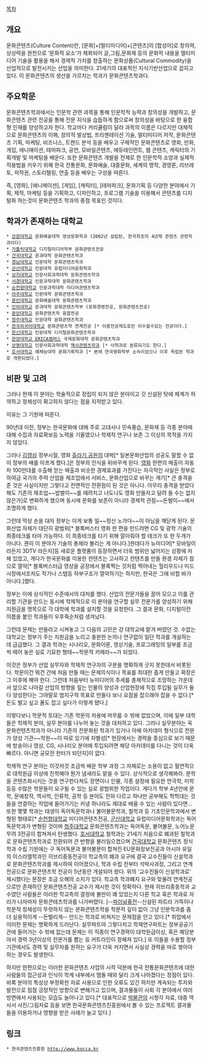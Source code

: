 [[목차]]

== 개요 ==
문화콘텐츠(Culture Content)란, [문화]+[멀티미디어]+[콘텐츠]의 [합성어]로 창의력, 상상력을 원천으로 ‘문화적 요소’가 체화되어 글,그림,문화재 등의 문화적 내용을 멀티미디어 기술을 활용을 해서 경제적 가치를 창출하는 문화상품(Cultural Commodity)을 산업적으로 발전시키는 산업을 의미한다. 21세기의 대표적인 지식기반산업으로 꼽히고 있다. 이 문화콘텐츠의 생산을 가르치는 학과가 문화콘텐츠학과다.

== 주요학문 ==
문화콘텐츠학과에서는 인문학 관련 과목을 통해 인문학적 능력과 창의성을 개발하고, 문화콘텐츠 관련 전공을 통해 전문 지식을 습듭하게 함으로써 창의성을 바탕으로 한 융합형 인재를 양성하고자 한다. 학교마다 커리큘럼이 달라 과목의 이름은 다르지만 대체적으로 문화콘텐츠의 이해, 창의적 발상법, 프리젠테이션 기술, 멀티미디어 저작, 문화콘텐츠 기획, 마케팅, 비즈니스, 트렌드 분석 등을 배우고 구체적인 문화콘텐츠로 영화, 만화, 게임, 애니매이션, 테마파크, 공연, 모바일콘텐츠, 에듀테인먼트, 웹 콘텐츠, 캐릭터의 기획개발 및 마케팅을 배운다. 또한 문화콘텐츠 개발을 전제로 한 인문학적 소양과 실제적 적용법을 키우기 위해 한국 전통문화, 문화예술, 대중문화, 세계의 명작, 경영론, 리브레토, 저작권, 스토리텔링, 연출 등을 배우는 구성을 따른다.

즉, [영화], [애니메이션], [게임], [캐릭터], [테마파크], 문화기획 등 다양한 분야에서 기획, 제작, 마케팅 등을 기획하고, 디자인하고, 프로그램 기술을 이용해서 콘텐츠를 디지털화 하는것이 문화콘텐츠 학과의 중점 목표인 것이다. 

== 학과가 존재하는 대학교 ==
 * [[강원대학교]] 문화예술대학 영상문화학과 (2002년 설립된, 한국최초의 4년제 콘텐츠 관련학과이다)
 * [[가톨릭대학교]] 디지털미디어학부 문화콘텐츠전공
 * [[건국대학교]] 문과대학 문화콘텐츠학과
 * [[경남대학교]] 인문대학 문화콘텐츠학과
 * [[군산대학교]] 인문대학 유럽미디어문화학과
 * [[상지대학교]] 인문사회과학대학 문화콘텐츠학과
 * [[서경대학교]] 인문과학대학 문화콘텐츠학과
 * [[순천향대학교]] 인문과학대학 미디어콘텐츠학과
 * [[아주대학교]] 인문대학 문화콘텐츠학과 
 * [[용인대학교]] 문화예술대학 문화콘텐츠학과
 * [[인하대학교]] 문과대학 문화콘텐츠학부 (문화경영전공, 문화콘텐츠전공)
 * [[중앙대학교]] 문화콘텐츠학 융합전공 
 * [[청주대학교]] 인문대학 문화콘텐츠학과
 * [[한국외국어대학교]] 문화콘텐츠학 연계전공 [* 이중전공제도로만 이수할수있는 전공이다.]
 * [[한신대학교]] 인문대학 디지털문화콘텐츠학과
 * [[한양대학교 ERICA캠퍼스]] 국제문화대학 문화콘텐츠학과
 * [[상명대학교]] 인문사회과학대학 [[역사콘텐츠학과]] [* 사학과로 분류되기도 한다.]
 * [[호서대학교]] 예체능대학 문화기획학과 [* 본래 연극영화학부 소속이었으나 이후 독립된 학과로 개편되었다.]
== 비판 및 고려 ==
그러나 현재 이 분야는 학술적으로 정립이 되지 않은 분야이고 갓 신설된 탓에 체계가 허약하고 정체성이 확고하지 않다는 점을 지적받고 있다. 

이유는 그 기원에 따른다.

90년대 이전, 정부는 한국문화에 대해 주로 고대사나 민속풍습, 문화재 등 각종 분야에 대해 수집과 자료확보등 노력을 기울였으나 학제적 연구나 보존 그 이상의 목적을 가지지 않았다. 

그러나 [[김영삼]] 정부시절, 영화 [[쥬라기 공원]]의 대박[* 일본문화산업의 성공도 말할 수 없이 정부의 배를 아프게 했다.]은 정부의 인식을 뒤바꾸게 된다. [[영화]] 한편의 매출이 자동차 100만대를 수출해 얻는 매출과 비슷한 경제효과를 가진다는 자극적인 사실은 정부로 하여금 국가의 주력 산업을 제조업에서 서비스, 문화산업으로 바꾸는 계기[* 큰 충격을 준 것은 사실이지만 그렇다고 전면적인 전환점이 된 것은 아니다. 아무리 충격을 받았다 해도 기존의 제조업~~밥벌이~~를 때려치고 너도나도 영화 만들자고 달려 들 수는 없지 않은가]로 변화하게 했으며 동시에 문화를 보존이 아니라 경제적 관점~~돈벌이~~에서 조명하게 했다.

그런데 막상 손을 대자 정부는 이게 보통 일~~정신 노가다~~이 아님을 깨닫게 된다. 문화산업 자체가 대단히 광범위[* 블록버스터 영화 한 편을 만드려면 CG 및 광학 기술의 최종테크를 타야 가능하다. 이 최종테크를 타기 위해 깔아줘야 할 테크가 또 한 두개가 아니다. 괜히 이 분야가 기술의 총체라 불리는 게 아니다.]한데다가 뉴미디어[* 모바일이라든지 3DTV 라든지]등 새로운 플랫폼이 등장하면서 더욱 범위만 넓어지는 상황에 처해 있었고, 게다가 한국문화를 이용한 컨텐츠는 고사하고 컨텐츠를 만들 환경 자체가 참으로 열악[* 블록버스터급 영상을 공장에서 블록찍는 것처럼 찍어내는 헐리우드나 미드 시장에서조차도 작가나 스탭등 하부구조가 열악하기는 하지만, 한국은 그에 비할 바가 아니다.]했다. 

정부는 이에 상식적인 수준에서의 대처를 했다. 산업의 전문가들을 끌어 모으고 이를 관리할 기관을 만드는 동시에 학제적으로 이 분야을 연구할 실무 전문가를 양성하기 위해 지원금을 명목으로 각 대학에 학과를 설치할 것을 요청한다. 그 결과 문화, 디지털이란 이름을 붙인 학과들이 우후죽순처럼 생겨났다. 

그런데 문제는 만들라고 시켜놓고 그 다음의 고민은 걍 대학교에 맡겨 버렸던 것. 수없는 대학교는 정부가 주는 지원금을 노리고 충분한 논의나 연구없이 일단 학과를 개설하는 데 급급했다. 그 결과 학과는 시나리오, 문화이론, 영상기술, 프로그래밍의 일부를 조금씩 떼어 놓은 실로 기묘한 형태~~학문적 키메라~~가 되었다. 

이것은 정부가 산업 실무자와 학제적 연구자의 구분을 명확하게 긋지 못한데서 비롯된다. 학문이건 뭐건 간에 처음 만들 때는 문제의식이나 목표를 최대한 좁게 만들고 확장은 그 이후에 해야 한다. 그런데 처음부터 뉴미디어의 추세를 총체적으로 조망하는 가운데서 앞으로 나아갈 산업의 방향을 짚는 인물의 양성과 산업현장에 직접 투입될 실무가 둘 다 양성한다는 그야말로 범지구적 목표로 만들다 보니 요점을 잡으래야 잡을 수 없다.[* 돈도 벌고 싶고 폼도 잡고 싶다가 이렇게 됐다.]

이렇다보니 학문적 토대는 기존 학문의 차용에 머무를 수 밖에 없었으며, 이에 일부 대학들은 학제적 분야, 실무 분야를 나누어 놓는 것을 대처하고 있다. 
그러나 실무분야는 꼭 문화컨텐츠학과가 아니라 기존의 전문화된 학과가 있거나 아예 아카데미 형식으로 전문가 양성 기관~~학원~~이 따로 있기에 차별성[* 현장에서는 경력을 중심으로 보기 때문에 방송이나 영상, CG, 시나리오 분야에 투입되려면 해당 아카데미를 다니는 것이 더욱 빠르다. 아니면 공모전 헌터가 되던지]이 없다.

학제적 연구 분야는 이것저것 조금씩 배운 학부 과정 그 자체로는 소용이 없고 필연적으로 대학원급 이상에 진학해야 뭔가 냄새라도 맡을 수 있다. 상식적으로 생각해봐라. 문학을 콘텐츠화시키는 것을 연구한다쳐도 장면이나 인물, 각종 설정에 필요한 연극학, 미학 등등 수많은 학문들이 요구될 수 있는 실로 광범위한 작업이다. 게다가 학부 4년안에 문학, 문예창작, 역사학, 인류학, 공학 등 분야도 전혀 다르고 하나만 공부해도 헉헉대는 것들을 연결하는 작업에 들어가기는 커녕 하나라도 제대로 배울 수 있는 사람이 있다면...또한 몇몇 학과는 태생이 독어독문학과나 불어불문학과, 철학과 등 기초인문학과에서 변형된 형태로[* [[순천향대학교]] 미디어콘텐츠전공, [[군산대학교]] 유럽미디어문화학과는 독어독문학과가 변형된 것이며 [[청주대학교]] 문화콘텐츠학과는 독어독문, 불어불문, 노어노문 무려 3전공이 합쳐져서 탄생했다. [[호서대학교]] 철학과는 21세기 처음으로 폐과된 철학과로 문화콘텐츠학과로 전환되어 큰 반향을 불러일으켰으며 [[건국대학교]] 문화콘텐츠 정식 학과 수립 기원에는 구 독어독문과 불어불문이 합쳐진 EU문화정보전공과 아시아 유일의 이스라엘학과인 히브리중동전공이 학교측의 폐과 요구에 결국 교수진들이 신설학과로 문화콘텐츠학과를 제시하여 이어졌으나, 학과 수립 전부터 석박사과정, 그리고 연계전공으로 문화콘텐츠학 전공이 5년동안 개설되어 왔다. 위의 '교수진들이 신설학과로' 제시했다는 문장은 조금 오해의 소지가 있다. 학교측 학과폐지 요구와 맞물려 연계전공으로만 존재하던 문화콘텐츠전공 교수가 제시한 것이 정확하다. 현재 히브리중동학과 교수였던 사람들은 이러한 학교측의 결정에 불만이 꽤 있었는지 다른 학교 혹은 학과로 자리가 나자마자 문화콘테츠학과를 나가버렸다. ]--[[파이널퓨전]]--신설된 파트라 가뜩이나 학문적 정체성이 뚜렷하지 않는 문화콘텐츠학을 학문적 깊이 없이 그냥 인문학과를 좀 더 실용적이게 --돈벌리게-- 만드는 학과로 비쳐지는 문제점을 안고 있다.[* 취업에서 이러한 문제는 명확하게 드러난다. 실무파트야 그렇다치고 학제연구파트는 정부공공기관에 들어가는 수 밖에 없는데 문제는 이 직종이 연구경력이 대학원급이상, 혹은 해당분야서 경력 3년이상의 전문가를 뽑는 등 커트라인이 정해져 있다.] 또 이들을 수용할 정부기관에서도 경력 및 실무자를 원하는 요구가 더욱 커지면서 사실상 경력을 따로 쌓아야 하는 경우도 발생한다.

하지만 한편으로는 이러한 문화콘텐츠 사업의 시작 덕분에 한국 전통문화콘텐츠에 대한 사람들의 접근성과 인식이 학계 내부에서 맴돌 때와 달리 크게 나아졌다는 장점이 있다. 비록 분야의 특성상 부정확한 자료 사용으로 인한 오류도 있긴 하지만 계속되는 투자와 발전으로 점점 긍정적인 방향으로 변해가고 있으며, 결과물들이 사회 각 분야에서 여러 방면에서 사용되는 모습도 늘어나고 있다.[* 대표적으로 [[박물관]]의 시청각 자료, 대중 역사서 사진/그림자료 등을 보면 한국문화콘텐츠진흥원에서 볼 수 있는 프로젝트 결과물들을 이용하거냐 영향을 받은 사례가 늘고 있다.]

== 링크 ==
 * 한국콘텐츠진흥원 http://www.kocca.kr 
